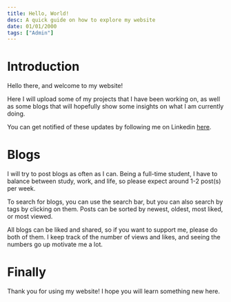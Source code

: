 ```yaml
---
title: Hello, World!
desc: A quick guide on how to explore my website
date: 01/01/2000
tags: ["Admin"]
---
```


# Introduction

Hello there, and welcome to my website!

Here I will upload some of my projects that I have been working on, as well as some blogs that will hopefully show some insights on what I am currently doing.

You can get notified of these updates by following me on Linkedin [here](https://www.linkedin.com/in/hoang-quan-nguyen-304705266/).

# Blogs

I will try to post blogs as often as I can. Being a full-time student, I have to balance between study, work, and life, so please expect around 1-2 post(s) per week.

To search for blogs, you can use the search bar, but you can also search by tags by clicking on them. Posts can be sorted by newest, oldest, most liked, or most viewed.

All blogs can be liked and shared, so if you want to support me, please do both of them. I keep track of the number of views and likes, and seeing the numbers go up motivate me a lot.

# Finally

Thank you for using my website! I hope you will learn something new here.